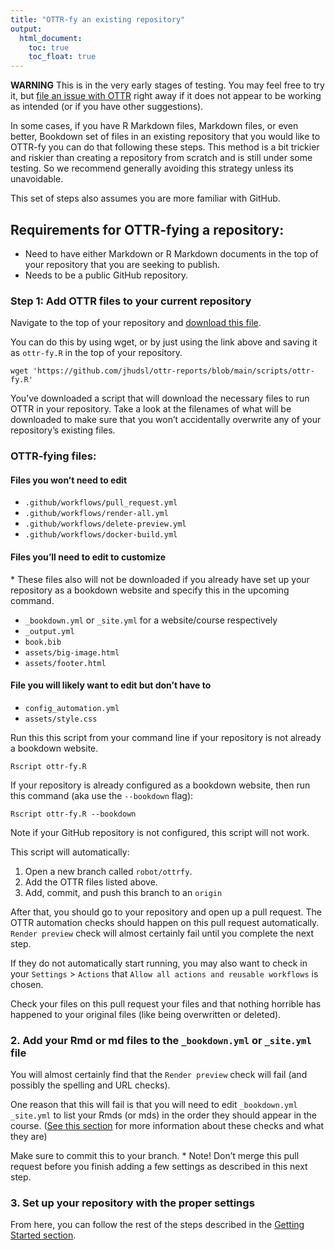 ```yaml
---
title: "OTTR-fy an existing repository"
output:
  html_document:
    toc: true
    toc_float: true
---
```


**WARNING** This is in the very early stages of testing. You may feel free to try it, but [file an issue with OTTR](https://github.com/jhudsl/OTTR_Template/issues/new/choose) right away if it does not appear to be working as intended (or if you have other suggestions).

In some cases, if you have R Markdown files, Markdown files, or even better, Bookdown set of files in an existing repository that you would like to OTTR-fy you can do that following these steps.
This method is a bit trickier and riskier than creating a repository from scratch and is still under some testing. So we recommend generally avoiding this strategy unless its unavoidable.

This set of steps also assumes you are more familiar with GitHub.


## Requirements for OTTR-fying a repository:

- Need to have either Markdown or R Markdown documents in the top of your repository that you are seeking to publish.
- Needs to be a public GitHub repository.

### Step 1: Add OTTR files to your current repository

Navigate to the top of your repository and [download this file](https://github.com/jhudsl/ottr-reports/blob/main/scripts/ottr-fy.R).

You can do this by using wget, or by just using the link above and saving it as `ottr-fy.R` in the top of your repository.
```
wget 'https://github.com/jhudsl/ottr-reports/blob/main/scripts/ottr-fy.R'
```

You've downloaded a script that will download the necessary files to run OTTR in your repository. Take a look at the filenames of what will be downloaded to make sure that you won't accidentally overwrite any of your repository's existing files.

### OTTR-fying files:

#### Files you won't need to edit

- `.github/workflows/pull_request.yml`
- `.github/workflows/render-all.yml`
- `.github/workflows/delete-preview.yml`
- `.github/workflows/docker-build.yml`

#### Files you'll need to edit to customize
\* These files also will not be downloaded if you already have set up your repository as a bookdown website and specify this in the upcoming command.

- `_bookdown.yml` or `_site.yml` for a website/course respectively
- `_output.yml`
- `book.bib`
- `assets/big-image.html`
- `assets/footer.html`

#### File you will likely want to edit but don't have to

- `config_automation.yml`
- `assets/style.css`

Run this this script from your command line if your repository is not already a bookdown website.
```
Rscript ottr-fy.R
```
If your repository is already configured as a bookdown website, then run this command (aka use the `--bookdown` flag):
```
Rscript ottr-fy.R --bookdown
```
Note if your GitHub repository is not configured, this script will not work.

This script will automatically:

1. Open a new branch called `robot/ottrfy`.
2. Add the OTTR files listed above.
3. Add, commit, and push this branch to an `origin`

After that, you should go to your repository and open up a pull request.
The OTTR automation checks should happen on this pull request automatically.
`Render preview` check will almost certainly fail until you complete the next step.

If they do not automatically start running, you may also want to check in your `Settings` > `Actions` that `Allow all actions and reusable workflows` is chosen.  

Check your files on this pull request your files and that nothing horrible has happened to your original files (like being overwritten or deleted).

### 2. Add your Rmd or md files to the `_bookdown.yml` or `_site.yml` file

You will almost certainly find that the `Render preview` check will fail (and possibly the spelling and URL checks).

One reason that this will fail is that you will need to edit `_bookdown.yml` `_site.yml` to list your Rmds (or mds) in the order they should appear in the course. ([See this section](https://www.ottrproject.org/customize-robots.html#Pull_request_checks:) for more information about these checks and what they are)

Make sure to commit this to your branch.
*\ Note! Don't merge this pull request before you finish adding a few settings as described in this next step.

### 3. Set up your repository with the proper settings

From here, you can follow the rest of the steps described in the [Getting Started section](https://www.ottrproject.org/getting_started.html#Starting_a_new_OTTR_websitecourse).

